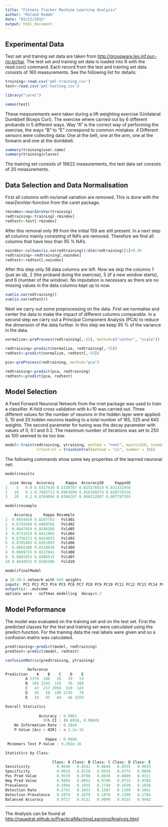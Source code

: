 ```yaml
---
title: "Fitness Tracker Machine Learning Analysis"
author: "Roland Rodde"
date: "03/22/2015"
output: html_document
---
```


## Experimental Data
Test set and training set data are taken from <http://groupware.les.inf.puc-rio.br/har>. The test set and training set data is loaded into R with the read.csv() command. Each record from the test and training set data consists of 160 measurements. See the following list for details:

```r
training<-read.csv('pml-training.csv')
test<-read.csv('pml-testing.csv')

library("caret")

names(test)
```

These measurements were taken during a lift weighting exercise (Unilateral Dumbbell Biceps Curl). The exercise where carried out by 6 different probands in 5 different ways. Way "A" is the correct way of performing the exercise, the ways "B" to "E" correspond to common mistakes. 4 Different sensors were collecting data: One at the belt, one at the arm, one at the forearm and one at the dumbbell.

```r
summary(training$user_name)
summary(training$classe)
```
The training set consists of 19622 measurements, the test data set consists of 20 measurements.

## Data Selection and Data Normalisation

First all columns with no/small variation are removed. This is done with the nearZeroVar-function from the caret package.
```r
rmindex<-nearZeroVar(training)
redtraining<-training[-rmindex]
redtest<-test[-rmindex]
```
After this removal only 99 from the initial 159 are still present. In a next step all columns mainly consisting of NA's are removed. Therefore we find all columns that have less than 95 % NA's. 
```r
naindex<-colSums(is.na(redtraining))/dim(redtraining)[1]<0.95
redtraining<-redtraining[,naindex]
redtest<-redtest[,naindex]
```
After this step only 58 data columns are left. Now we skip the columns 1 (just an id), 2 (the proband doing the exercise), 5 (if a new window starts), and 6 (number of the window). No imputation is necessary as there are no missing values in the data columns kept up to now.

```r
sum(is.na(redtraining))
sum(is.na(redtest))
```

Next we carry out some preprocessing on the data. First we normalise and center the data to make the impact of different columns comparable. In a second step we carry out a Principal Component Analysis (PCA) to reduce the dimension of the data further. In this step we keep 95 % of the variance in the data. 

```r
normalize<-preProcess(redtraining[,-55], method=c("center", "scale"))

redtraining<-predict(normalize, redtraining[,-55])
redtest<-predict(normalize, redtest[,-55])

pca<-preProcess(redtraining, method="pca")

redtraining<-predict(pca, redtraining)
redtest<-predict(pca, redtest)
```

## Model Selection

A Feed Forward Neuronal Network from the nnet package was used to train a classifier. K-fold cross validation with k=10 was carried out. 
Three different values for the number of neurons in the hidden layer were applied: 5, 10 and 20 hidden neurons leading to a total number of 165, 325 and 645 
weights. The second parameter for tuning was the decay parameter with values of 0, 0.1 and 0.2. The maximum number of iterations was set to 250 as 100 seemed to be too low.

```r
model<-train(redtraining, ytraining, method = "nnet", maxit=250, tuneGrid = data.frame(size=c(5,10,20), decay=c(0,0.1,0.2)),
              trControl = trainControl(method = "cv", number = 10))
```

The following commands show some key properties of the learned neuronal net:

```r
model$results

  size decay  Accuracy     Kappa  AccuracySD     KappaSD
1    5   0.0 0.6317438 0.5338787 0.025576024 0.032332458
2   10   0.1 0.7603713 0.6963699 0.016349374 0.020778318
3   20   0.2 0.8709094 0.8366287 0.006152087 0.007797355

model$resample

    Accuracy     Kappa Resample
1  0.8654434 0.8297783   Fold01
2  0.8792049 0.8469765   Fold02
3  0.8647959 0.8286268   Fold05
4  0.8751910 0.8421985   Fold04
5  0.8756371 0.8424655   Fold03
6  0.8705403 0.8361993   Fold06
7  0.8665308 0.8310656   Fold09
8  0.8669725 0.8317041   Fold08
9  0.8802853 0.8486515   Fold07
10 0.8644931 0.8286206   Fold10

model$finalModel

a 26-20-5 network with 645 weights
inputs: PC1 PC2 PC3 PC4 PC5 PC6 PC7 PC8 PC9 PC10 PC11 PC12 PC13 PC14 PC15 PC16 PC17 PC18 PC19 PC20 PC21 PC22 PC23 PC24 PC25 PC26 
output(s): .outcome 
options were - softmax modelling  decay=0.2
```
 
## Model Peformance

The model was evaluated on the training set and on the test set. First the predicted classes for the test and training set were calculated using the predict-function. For the training data the real labels were given and so a confusion matrix was calculated.

```r
predtraining<-predict(model, redtraining)
predtest<-predict(model, redtest)

confusionMatrix(predtraining, ytraining)

          Reference
Prediction    A    B    C    D    E
         A 5379  186   26   29   19
         B  104 3243  155   76  108
         C   43  217 2958  320  143
         D   36   58  199 2745   78
         E   18   93   84   46 3259

Overall Statistics
                                          
               Accuracy : 0.8961          
                 95% CI : (0.8918, 0.9004)
    No Information Rate : 0.2844          
    P-Value [Acc > NIR] : < 2.2e-16       
                                          
                  Kappa : 0.8686          
 Mcnemars Test P-Value : 9.292e-16       

Statistics by Class:

                     Class: A Class: B Class: C Class: D Class: E
Sensitivity            0.9640   0.8541   0.8644   0.8535   0.9035
Specificity            0.9815   0.9720   0.9554   0.9774   0.9850
Pos Pred Value         0.9539   0.8798   0.8036   0.8809   0.9311
Neg Pred Value         0.9856   0.9652   0.9709   0.9715   0.9784
Prevalence             0.2844   0.1935   0.1744   0.1639   0.1838
Detection Rate         0.2741   0.1653   0.1507   0.1399   0.1661
Detection Prevalence   0.2874   0.1879   0.1876   0.1588   0.1784
Balanced Accuracy      0.9727   0.9131   0.9099   0.9155   0.9442

```
_________________________

The Analysis can be found at <http://rquadrat.github.io/PracticalMachineLearning/Analysis.html>
